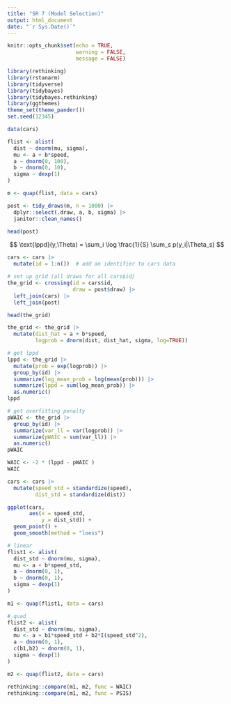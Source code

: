 ```yaml
---
title: "SR 7 (Model Selection)"
output: html_document
date: "`r Sys.Date()`"
---
```


```r
knitr::opts_chunk$set(echo = TRUE,
                      warning = FALSE,
                      message = FALSE)
```

```r
library(rethinking)
library(rstanarm)
library(tidyverse)
library(tidybayes)
library(tidybayes.rethinking)
library(ggthemes)
theme_set(theme_pander())
set.seed(12345)
```

```r
data(cars)
```

```r
flist <- alist(
  dist ~ dnorm(mu, sigma),
  mu <- a + b*speed,
  a ~ dnorm(0, 100),
  b ~ dnorm(0, 10),
  sigma ~ dexp(1)
)

m <- quap(flist, data = cars)

post <- tidy_draws(m, n = 1000) |> 
  dplyr::select(.draw, a, b, sigma) |> 
  janitor::clean_names()

head(post)
```

$$
\text{lppd}(y,\Theta) = \sum_i \log \frac{1}{S} \sum_s p(y_i|\Theta_s)
$$

```r
cars <- cars |>        
  mutate(id = 1:n())  # add an identifier to cars data

# set up grid (all draws for all cars$id)
the_grid <- crossing(id = cars$id,
                     draw = post$draw) |> 
  left_join(cars) |>
  left_join(post)

head(the_grid)
```


```r
the_grid <- the_grid |> 
  mutate(dist_hat = a + b*speed,
         logprob = dnorm(dist, dist_hat, sigma, log=TRUE))

# get lppd
lppd <- the_grid |>
  mutate(prob = exp(logprob)) |> 
  group_by(id) |> 
  summarize(log_mean_prob = log(mean(prob))) |> 
  summarize(lppd = sum(log_mean_prob)) |> 
  as.numeric()
lppd

# get overfitting penalty
pWAIC <- the_grid |> 
  group_by(id) |> 
  summarize(var_ll = var(logprob)) |> 
  summarize(pWAIC = sum(var_ll)) |> 
  as.numeric()
pWAIC

WAIC <- -2 * (lppd - pWAIC )
WAIC
```

```r
cars <- cars |> 
  mutate(speed_std = standardize(speed),
         dist_std = standardize(dist))

ggplot(cars,
       aes(x = speed_std,
           y = dist_std)) +
  geom_point() +
  geom_smooth(method = "loess")

# linear
flist1 <- alist(
  dist_std ~ dnorm(mu, sigma),
  mu <- a + b*speed_std,
  a ~ dnorm(0, 1),
  b ~ dnorm(0, 1),
  sigma ~ dexp(1)
)

m1 <- quap(flist1, data = cars)

# quad
flist2 <- alist(
  dist_std ~ dnorm(mu, sigma),
  mu <- a + b1*speed_std + b2*I(speed_std^2),
  a ~ dnorm(0, 1),
  c(b1,b2) ~ dnorm(0, 1),
  sigma ~ dexp(1)
)

m2 <- quap(flist2, data = cars)

rethinking::compare(m1, m2, func = WAIC)
rethinking::compare(m1, m2, func = PSIS)
```


